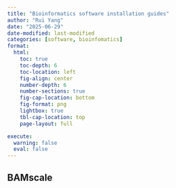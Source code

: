 ```yaml
---
title: "Bioinformatics software installation guides"
author: "Rui Yang"
date: "2025-06-29"
date-modified: last-modified
categories: [software, bioinfomatics]
format:
  html:
    toc: true
    toc-depth: 6
    toc-location: left
    fig-align: center
    number-depth: 6
    number-sections: true
    fig-cap-location: bottom
    fig-format: png
    lightbox: true
    tbl-cap-location: top
    page-layout: full

execute:
  warning: false
  eval: false
---
```


## BAMscale
